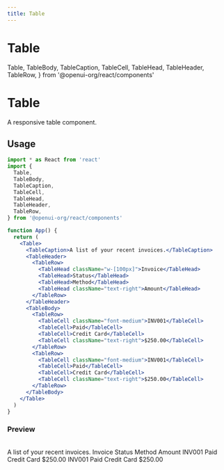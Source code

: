 ```yaml
---
title: Table
---
```


# Table

  Table,
  TableBody,
  TableCaption,
  TableCell,
  TableHead,
  TableHeader,
  TableRow,
} from '@openui-org/react/components'

# Table

A responsive table component.

## Usage

```jsx
import * as React from 'react'
import {
  Table,
  TableBody,
  TableCaption,
  TableCell,
  TableHead,
  TableHeader,
  TableRow,
} from '@openui-org/react/components'

function App() {
  return (
    <Table>
      <TableCaption>A list of your recent invoices.</TableCaption>
      <TableHeader>
        <TableRow>
          <TableHead className="w-[100px]">Invoice</TableHead>
          <TableHead>Status</TableHead>
          <TableHead>Method</TableHead>
          <TableHead className="text-right">Amount</TableHead>
        </TableRow>
      </TableHeader>
      <TableBody>
        <TableRow>
          <TableCell className="font-medium">INV001</TableCell>
          <TableCell>Paid</TableCell>
          <TableCell>Credit Card</TableCell>
          <TableCell className="text-right">$250.00</TableCell>
        </TableRow>
        <TableRow>
          <TableCell className="font-medium">INV001</TableCell>
          <TableCell>Paid</TableCell>
          <TableCell>Credit Card</TableCell>
          <TableCell className="text-right">$250.00</TableCell>
        </TableRow>
      </TableBody>
    </Table>
  )
}
```

### Preview

<br />

<div className="mt-2 ring-offset-background focus-visible:outline-none focus-visible:ring-2 focus-visible:ring-ring focus-visible:ring-offset-2 relative rounded-md border">
  <div className="theme-zinc w-full">
    <div className="preview flex min-h-[350px] w-full justify-center p-20 items-center">
      <div className="w-full flex justify-center">
        <Table>
          <TableCaption>A list of your recent invoices.</TableCaption>
          <TableHeader>
            <TableRow>
              <TableHead className="w-[100px]">Invoice</TableHead>
              <TableHead>Status</TableHead>
              <TableHead>Method</TableHead>
              <TableHead className="text-right">Amount</TableHead>
            </TableRow>
          </TableHeader>
          <TableBody>
            <TableRow>
              <TableCell className="font-medium">INV001</TableCell>
              <TableCell>Paid</TableCell>
              <TableCell>Credit Card</TableCell>
              <TableCell className="text-right">$250.00</TableCell>
            </TableRow>
            <TableRow>
              <TableCell className="font-medium">INV001</TableCell>
              <TableCell>Paid</TableCell>
              <TableCell>Credit Card</TableCell>
              <TableCell className="text-right">$250.00</TableCell>
            </TableRow>
          </TableBody>
        </Table>
      </div>
    </div>
  </div>
</div>
